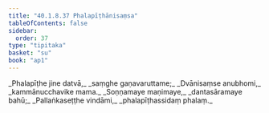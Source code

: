 ```yaml
---
title: "40.1.8.37 Phalapīṭhānisaṃsa"
tableOfContents: false
sidebar:
  order: 37
type: "tipitaka"
basket: "su"
book: "ap1"
---
```



<DynamicBreadcrumb />

<Division number="187" book="ap1" bookNo="20" page="368">

<Paragraph number="4484" type="verses" book="ap1">
_Phalapīṭhe jine datvā,_  
_saṃghe gaṇavaruttame;_  
_Dvānisaṃse anubhomi,_  
_kammānucchavike mama._  

</Paragraph>

</Division>
<Division number="188" book="ap1" bookNo="20" page="368">

<Paragraph number="4485" type="verses" book="ap1">
_Soṇṇamaye maṇimaye,_  
_dantasāramaye bahū;_  
_Pallaṅkaseṭṭhe vindāmi,_  
_phalapīṭhassidaṃ phalaṃ._
</Paragraph>
</Division>